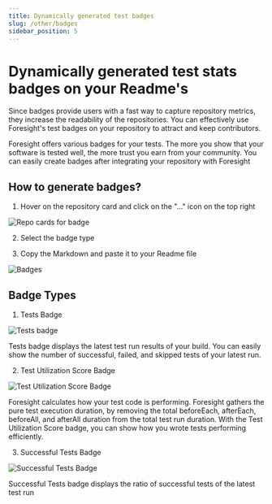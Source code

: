 ```yaml
---
title: Dynamically generated test badges
slug: /other/badges
sidebar_position: 5
---
```


# Dynamically generated test stats badges on your Readme's

Since badges provide users with a fast way to capture repository metrics, they increase the readability of the
repositories. You can effectively use Foresight's test badges on your repository to attract and keep
contributors.

Foresight offers various badges for your tests. The more you show that your software is tested well,
the more trust you earn from your community. You can easily create badges after integrating your repository
with Foresight

## How to generate badges?

1) Hover on the repository card and click on the "..." icon on the top right

![Repo cards for badge](/img/others/badge-repo-dots.png)

2) Select the badge type

3) Copy the Markdown and paste it to your Readme file

![Badges](/img/others/badge-modal-gitbook.png)

## Badge Types

1) Tests Badge

![Tests badge](/img/others/tests-badge.png)

Tests badge displays the latest test run results of your build. You can easily show the number of successful, failed, and skipped tests of your latest run.

2) Test Utilization Score Badge

![Test Utilization Score Badge](/img/others/utilization-badge.png)

Foresight calculates how your test code is performing. Foresight gathers the pure test execution duration, by removing the total beforeEach, afterEach, beforeAll, and afterAll duration from the total test run duration. With the Test Utilization Score badge, you can show how you wrote tests performing efficiently.

3) Successful Tests Badge

![Successful Tests Badge](/img/others/successful-badge.png)

Successful Tests badge displays the ratio of successful tests of the latest test run